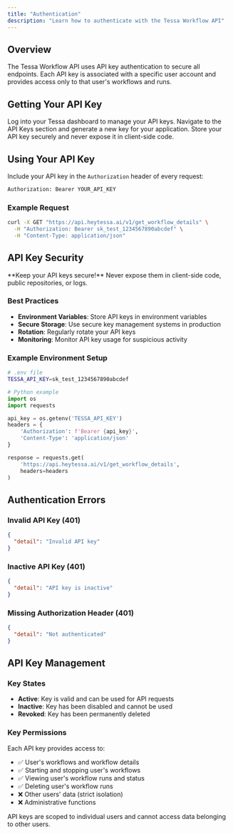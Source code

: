 ---
title: "Authentication"
description: "Learn how to authenticate with the Tessa Workflow API"
---

## Overview

The Tessa Workflow API uses API key authentication to secure all endpoints. Each API key is associated with a specific user account and provides access only to that user's workflows and runs.

## Getting Your API Key

<Steps>
  <Step title="Access Your Dashboard">
    Log into your Tessa dashboard to manage your API keys.
  </Step>
  <Step title="Generate API Key">
    Navigate to the API Keys section and generate a new key for your application.
  </Step>
  <Step title="Store Securely">
    Store your API key securely and never expose it in client-side code.
  </Step>
</Steps>

## Using Your API Key

Include your API key in the `Authorization` header of every request:

```bash
Authorization: Bearer YOUR_API_KEY
```

### Example Request

```bash
curl -X GET "https://api.heytessa.ai/v1/get_workflow_details" \
  -H "Authorization: Bearer sk_test_1234567890abcdef" \
  -H "Content-Type: application/json"
```

## API Key Security

<Warning>
  **Keep your API keys secure!** Never expose them in client-side code, public repositories, or logs.
</Warning>

### Best Practices

- **Environment Variables**: Store API keys in environment variables
- **Secure Storage**: Use secure key management systems in production
- **Rotation**: Regularly rotate your API keys
- **Monitoring**: Monitor API key usage for suspicious activity

### Example Environment Setup

```bash
# .env file
TESSA_API_KEY=sk_test_1234567890abcdef
```

```python
# Python example
import os
import requests

api_key = os.getenv('TESSA_API_KEY')
headers = {
    'Authorization': f'Bearer {api_key}',
    'Content-Type': 'application/json'
}

response = requests.get(
    'https://api.heytessa.ai/v1/get_workflow_details',
    headers=headers
)
```

## Authentication Errors

### Invalid API Key (401)

```json
{
  "detail": "Invalid API key"
}
```

### Inactive API Key (401)

```json
{
  "detail": "API key is inactive"
}
```

### Missing Authorization Header (401)

```json
{
  "detail": "Not authenticated"
}
```

## API Key Management

### Key States

- **Active**: Key is valid and can be used for API requests
- **Inactive**: Key has been disabled and cannot be used
- **Revoked**: Key has been permanently deleted

### Key Permissions

Each API key provides access to:

- ✅ User's workflows and workflow details
- ✅ Starting and stopping user's workflows
- ✅ Viewing user's workflow runs and status
- ✅ Deleting user's workflow runs
- ❌ Other users' data (strict isolation)
- ❌ Administrative functions

<Note>
  API keys are scoped to individual users and cannot access data belonging to other users.
</Note> 